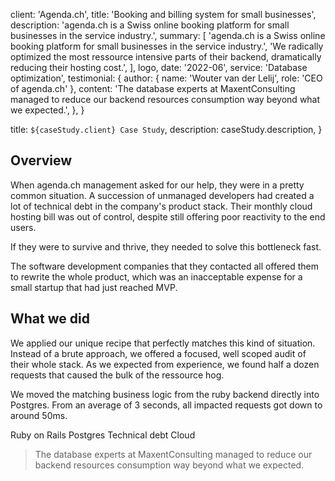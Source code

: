 
  client: 'Agenda.ch',
  title: 'Booking and billing system for small businesses',
  description:
    'agenda.ch is a Swiss online booking platform for small businesses in the service industry.',
  summary: [
    'agenda.ch is a Swiss online booking platform for small businesses in the service industry.',
    'We radically optimized the most ressource intensive parts of their backend, dramatically reducing their hosting cost.',
  ],
  logo,
  date: '2022-06',
  service: 'Database optimization',
  testimonial: {
    author: { name: 'Wouter van der Lelij', role: 'CEO of agenda.ch' },
    content:
      'The database experts at MaxentConsulting managed to reduce our backend resources consumption way beyond what we expected.',
  },
}

  title: `${caseStudy.client} Case Study`,
  description: caseStudy.description,
}

## Overview

When agenda.ch management asked for our help, they were in a pretty common situation. A succession of unmanaged developers had created a lot of technical debt in the company's product stack. Their monthly cloud hosting bill was out of control, despite still offering poor reactivity to the end users.

If they were to survive and thrive, they needed to solve this bottleneck fast.

The software development companies that they contacted all offered them to rewrite the whole product, which was an inacceptable expense for a small startup that had just reached MVP.

## What we did

We applied our unique recipe that perfectly matches this kind of situation. Instead of a brute approach, we offered a focused, well scoped audit of their whole stack.
As we expected from experience, we found half a dozen requests that caused the bulk of the ressource hog.

We moved the matching business logic from the ruby backend directly into Postgres. From an average of 3 seconds, all impacted requests got down to around 50ms.

<TagList>
  <TagListItem>Ruby on Rails</TagListItem>
  <TagListItem>Postgres</TagListItem>
  <TagListItem>Technical debt</TagListItem>
  <TagListItem>Cloud</TagListItem>
</TagList>

<Blockquote
  author={{ name: 'Wouter van der Lelij', role: 'CEO of agenda.ch' }}
  image={{ src: imageWouterVanDerLelij }}
>
  The database experts at MaxentConsulting managed to reduce our backend
  resources consumption way beyond what we expected.
</Blockquote>

<StatList>
  <StatListItem value="3s" label="Initial latency" />
  <StatListItem value="50ms" label="Final latency" />
  <StatListItem value="-80%" label="Hosting cost" />
</StatList>
